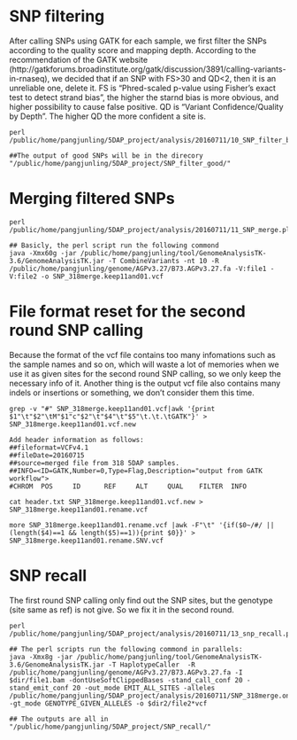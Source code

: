 # SNP filtering
  After calling SNPs using GATK for each sample, we first filter the SNPs according to the quality score and mapping depth.
  According to the recommendation of the GATK website (http://gatkforums.broadinstitute.org/gatk/discussion/3891/calling-variants-in-rnaseq), we decided that if an SNP with FS>30 and QD<2, then it is an unreliable one, delete it.
  FS is "Phred-scaled p-value using Fisher's exact test to detect strand bias", the higher the starnd bias is more obvious, and higher possibility to cause false positive.
  QD is "Variant Confidence/Quality by Depth". The higher QD the more confident a site is.
```
perl /public/home/pangjunling/5DAP_project/analysis/20160711/10_SNP_filter_batch.pl

##The output of good SNPs will be in the direcory "/public/home/pangjunling/5DAP_project/SNP_filter_good/"
```

# Merging filtered SNPs
```
perl /public/home/pangjunling/5DAP_project/analysis/20160711/11_SNP_merge.pl

## Basicly, the perl script run the following commond
java -Xmx60g -jar /public/home/pangjunling/tool/GenomeAnalysisTK-3.6/GenomeAnalysisTK.jar -T CombineVariants -nt 10 -R /public/home/pangjunling/genome/AGPv3.27/B73.AGPv3.27.fa -V:file1 -V:file2 -o SNP_318merge.keep11and01.vcf
```

# File format reset for the second round SNP calling
  Because the format of the vcf file contains too many infomations such as the sample names and so on, which will waste a lot of memories when we use it as given sites for the second round SNP calling, so we only keep the necessary info of it.
  Another thing is the output vcf file also contains many indels or insertions or something, we don't consider them this time. 
```
grep -v "#" SNP_318merge.keep11and01.vcf|awk '{print $1"\t"$2"\tM"$1"c"$2"\t"$4"\t"$5"\t.\t.\tGATK"}' > SNP_318merge.keep11and01.vcf.new

Add header information as follows:
##fileformat=VCFv4.1
##fileDate=20160715
##source=merged file from 318 5DAP samples.
##INFO=<ID=GATK,Number=0,Type=Flag,Description="output from GATK workflow">
#CHROM  POS     ID      REF     ALT     QUAL    FILTER  INFO

cat header.txt SNP_318merge.keep11and01.vcf.new > SNP_318merge.keep11and01.rename.vcf

more SNP_318merge.keep11and01.rename.vcf |awk -F"\t" '{if($0~/#/ || (length($4)==1 && length($5)==1)){print $0}}' > SNP_318merge.keep11and01.rename.SNV.vcf
```

# SNP recall
  The first round SNP calling only find out the SNP sites, but the genotype (site same as ref) is not give. So we fix it in the second round.
```
perl /public/home/pangjunling/5DAP_project/analysis/20160711/13_snp_recall.pl

## The perl scripts run the following commond in parallels:
java -Xmx8g -jar /public/home/pangjunling/tool/GenomeAnalysisTK-3.6/GenomeAnalysisTK.jar -T HaplotypeCaller  -R /public/home/pangjunling/genome/AGPv3.27/B73.AGPv3.27.fa -I $dir/file1.bam -dontUseSoftClippedBases -stand_call_conf 20 -stand_emit_conf 20 -out_mode EMIT_ALL_SITES -alleles /public/home/pangjunling/5DAP_project/analysis/20160711/SNP_318merge.only11.rename.SNV.vcf -gt_mode GENOTYPE_GIVEN_ALLELES -o $dir2/file2*vcf

## The outputs are all in "/public/home/pangjunling/5DAP_project/SNP_recall/"
```


